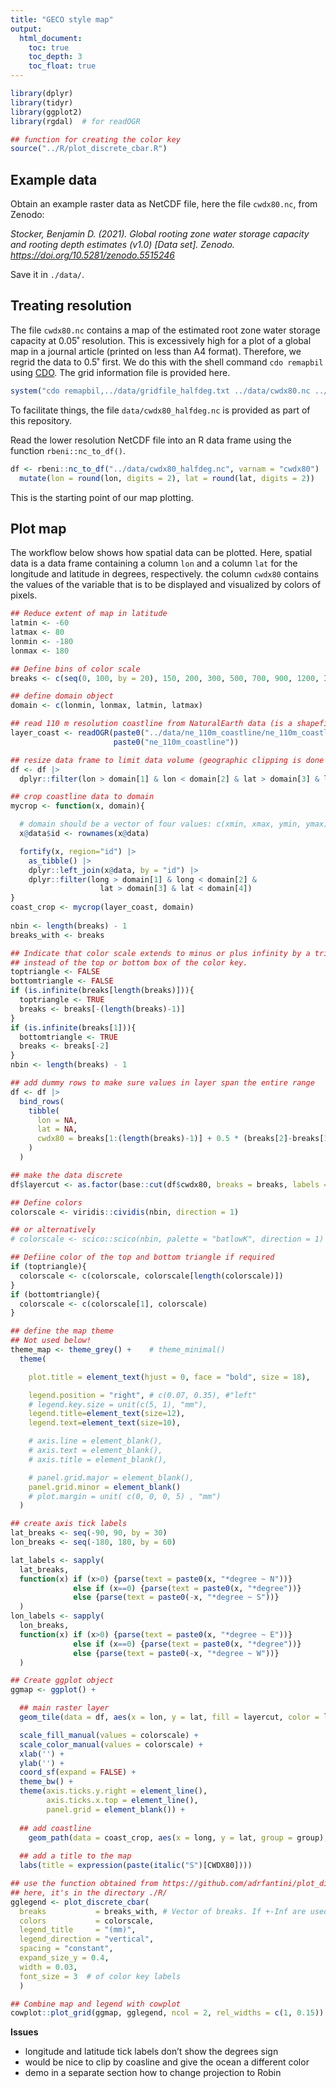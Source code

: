 ```yaml
---
title: "GECO style map"
output:
  html_document:
    toc: true
    toc_depth: 3
    toc_float: true
---
```


```r
library(dplyr)
library(tidyr)
library(ggplot2)
library(rgdal)  # for readOGR

## function for creating the color key
source("../R/plot_discrete_cbar.R")
```

## Example data

Obtain an example raster data as NetCDF file, here the file `cwdx80.nc`, from Zenodo:

*Stocker, Benjamin D. (2021). Global rooting zone water storage capacity and rooting depth estimates (v1.0) [Data set]. Zenodo. [https://doi.org/10.5281/zenodo.5515246](https://doi.org/10.5281/zenodo.5515246)*

Save it in `./data/`.

## Treating resolution

The file `cwdx80.nc` contains a map of the estimated root zone water storage capacity at 0.05˚ resolution. This is excessively high for a plot of a global map in a journal article (printed on less than A4 format). Therefore, we regrid the data to 0.5˚ first. We do this with the shell command `cdo remapbil` using [CDO](https://code.mpimet.mpg.de/projects/cdo/). The grid information file is provided here.
```r
system("cdo remapbil,../data/gridfile_halfdeg.txt ../data/cwdx80.nc ../data/cwdx80_halfdeg.nc")
```

To facilitate things, the file `data/cwdx80_halfdeg.nc` is provided as part of this repository.

Read the lower resolution NetCDF file into an R data frame using the function `rbeni::nc_to_df()`.
```r
df <- rbeni::nc_to_df("../data/cwdx80_halfdeg.nc", varnam = "cwdx80") |> 
  mutate(lon = round(lon, digits = 2), lat = round(lat, digits = 2))
```

This is the starting point of our map plotting.

## Plot map

The workflow below shows how spatial data can be plotted. Here, spatial data is a data frame containing a column `lon` and a column `lat` for the longitude and latitude in degrees, respectively. the column `cwdx80` contains the values of the variable that is to be displayed and visualized by colors of pixels.

```r
## Reduce extent of map in latitude
latmin <- -60
latmax <- 80
lonmin <- -180 
lonmax <- 180

## Define bins of color scale
breaks <- c(seq(0, 100, by = 20), 150, 200, 300, 500, 700, 900, 1200, Inf)

## define domain object
domain <- c(lonmin, lonmax, latmin, latmax)

## read 110 m resolution coastline from NaturalEarth data (is a shapefile)
layer_coast <- readOGR(paste0("../data/ne_110m_coastline/ne_110m_coastline.shp"), 
                       paste0("ne_110m_coastline"))

## resize data frame to limit data volume (geographic clipping is done separately)
df <- df |> 
  dplyr::filter(lon > domain[1] & lon < domain[2] & lat > domain[3] & lat < domain[4])

## crop coastline data to domain
mycrop <- function(x, domain){

  # domain should be a vector of four values: c(xmin, xmax, ymin, ymax)
  x@data$id <- rownames(x@data)

  fortify(x, region="id") |> 
    as_tibble() |> 
    dplyr::left_join(x@data, by = "id") |> 
    dplyr::filter(long > domain[1] & long < domain[2] &
                    lat > domain[3] & lat < domain[4])
}
coast_crop <- mycrop(layer_coast, domain)
    
nbin <- length(breaks) - 1
breaks_with <- breaks

## Indicate that color scale extends to minus or plus infinity by a triangle
## instead of the top or bottom box of the color key.
toptriangle <- FALSE
bottomtriangle <- FALSE
if (is.infinite(breaks[length(breaks)])){
  toptriangle <- TRUE
  breaks <- breaks[-(length(breaks)-1)]
}
if (is.infinite(breaks[1])){
  bottomtriangle <- TRUE
  breaks <- breaks[-2]
}
nbin <- length(breaks) - 1

## add dummy rows to make sure values in layer span the entire range
df <- df |> 
  bind_rows(
    tibble(
      lon = NA,
      lat = NA,
      cwdx80 = breaks[1:(length(breaks)-1)] + 0.5 * (breaks[2]-breaks[1])
    )
  )

## make the data discrete
df$layercut <- as.factor(base::cut(df$cwdx80, breaks = breaks, labels = FALSE, include.lowest = TRUE))

## Define colors
colorscale <- viridis::cividis(nbin, direction = 1)

## or alternatively
# colorscale <- scico::scico(nbin, palette = "batlowK", direction = 1)

## Defiine color of the top and bottom triangle if required
if (toptriangle){
  colorscale <- c(colorscale, colorscale[length(colorscale)])
}
if (bottomtriangle){
  colorscale <- c(colorscale[1], colorscale)
}

## define the map theme 
## Not used below!
theme_map <- theme_grey() +    # theme_minimal()
  theme(

    plot.title = element_text(hjust = 0, face = "bold", size = 18),

    legend.position = "right", # c(0.07, 0.35), #"left"
    # legend.key.size = unit(c(5, 1), "mm"),
    legend.title=element_text(size=12),
    legend.text=element_text(size=10),

    # axis.line = element_blank(),
    # axis.text = element_blank(),
    # axis.title = element_blank(),

    # panel.grid.major = element_blank(),
    panel.grid.minor = element_blank()
    # plot.margin = unit( c(0, 0, 0, 5) , "mm")
  )

## create axis tick labels
lat_breaks <- seq(-90, 90, by = 30)
lon_breaks <- seq(-180, 180, by = 60)

lat_labels <- sapply( 
  lat_breaks, 
  function(x) if (x>0) {parse(text = paste0(x, "*degree ~ N"))} 
              else if (x==0) {parse(text = paste0(x, "*degree"))} 
              else {parse(text = paste0(-x, "*degree ~ S"))} 
  )
lon_labels <- sapply( 
  lon_breaks, 
  function(x) if (x>0) {parse(text = paste0(x, "*degree ~ E"))} 
              else if (x==0) {parse(text = paste0(x, "*degree"))} 
              else {parse(text = paste0(-x, "*degree ~ W"))} 
  )

## Create ggplot object
ggmap <- ggplot() +

  ## main raster layer
  geom_tile(data = df, aes(x = lon, y = lat, fill = layercut, color = layercut), show.legend = FALSE) +

  scale_fill_manual(values = colorscale) +
  scale_color_manual(values = colorscale) +
  xlab('') + 
  ylab('') +
  coord_sf(expand = FALSE) +
  theme_bw() +
  theme(axis.ticks.y.right = element_line(),
        axis.ticks.x.top = element_line(),
        panel.grid = element_blank()) +
  
  ## add coastline
	geom_path(data = coast_crop, aes(x = long, y = lat, group = group), color = 'gray25', size = 0.1) +
  
  ## add a title to the map
  labs(title = expression(paste(italic("S")[CWDX80])))

## use the function obtained from https://github.com/adrfantini/plot_discrete_cbar
## here, it's in the directory ./R/
gglegend <- plot_discrete_cbar(
  breaks           = breaks_with, # Vector of breaks. If +-Inf are used, triangles will be added to the sides   he color bar
  colors           = colorscale,
  legend_title     = "(mm)",
  legend_direction = "vertical",
  spacing = "constant",
  expand_size_y = 0.4,
  width = 0.03,
  font_size = 3  # of color key labels
  )

## Combine map and legend with cowplot
cowplot::plot_grid(ggmap, gglegend, ncol = 2, rel_widths = c(1, 0.15))
```

**Issues**

- longitude and latitude tick labels don't show the degrees sign
- would be nice to clip by coasline and give the ocean a different color
- demo in a separate section how to change projection to Robin
